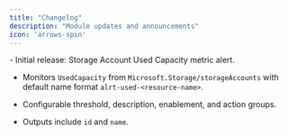```yaml
---
title: "Changelog"
description: "Module updates and announcements"
icon: 'arrows-spin'
---
```


<Update label="2025/08/19" description="st-used-v0.1.0">
  - Initial release: Storage Account Used Capacity metric alert.

  - Monitors `UsedCapacity` from `Microsoft.Storage/storageAccounts` with default name format `alrt-used-<resource-name>`.

  - Configurable threshold, description, enablement, and action groups.

  - Outputs include `id` and `name`.

  </Update>




